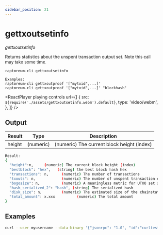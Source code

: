 ```yaml
---
sidebar_position: 21
---
```



# gettxoutsetinfo

_gettxoutsetinfo_

Returns statistics about the unspent transaction output set.
Note this call may take some time.

`raptoreum-cli gettxoutsetinfo `

```
Examples:
raptoreum-cli gettxoutproof '["mytxid",...]'
raptoreum-cli gettxoutproof '["mytxid",...]' "blockhash"
```

<ReactPlayer
  playing
  controls
  url={[
    {
      src: `${require('./assets/gettxoutsetinfo.webm').default}`,
      type: 'video/webm',
    },
  ]}
/>

## Output

| Result | Type      | Description                                |
| ------ | --------- | ------------------------------------------ |
| height | (numeric) | (numeric) The current block height (index) |

```bash
Result:
{
  "height":n,     (numeric) The current block height (index)
  "bestblock": "hex",   (string) the best block hash hex
  "transactions": n,      (numeric) The number of transactions
  "txouts": n,            (numeric) The number of unspent transaction outputs
  "bogosize": n,          (numeric) A meaningless metric for UTXO set size
  "hash_serialized_2": "hash", (string) The serialized hash
  "disk_size": n,         (numeric) The estimated size of the chainstate on disk
  "total_amount": x.xxx          (numeric) The total amount
}
```

## Examples

```bash
curl --user myusername --data-binary '{"jsonrpc": "1.0", "id":"curltest", "method": "gettxoutsetinfo", "params": [] }' -H 'content-type: text/plain;' http://127.0.0.1:9998/
```
